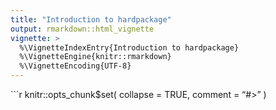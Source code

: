 ```yaml
---
title: "Introduction to hardpackage"
output: rmarkdown::html_vignette
vignette: >
  %\VignetteIndexEntry{Introduction to hardpackage}
  %\VignetteEngine{knitr::rmarkdown}
  %\VignetteEncoding{UTF-8}
---
```


```r
knitr::opts_chunk$set(
  collapse = TRUE,
  comment = "#>"
)
